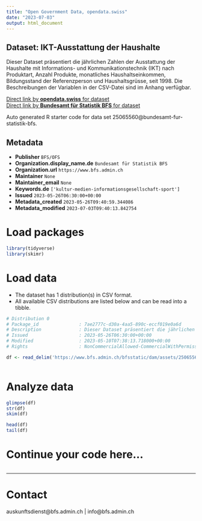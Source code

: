 ```yaml
---
title: "Open Government Data, opendata.swiss"
date: "2023-07-03"
output: html_document
---
```


## Dataset: IKT-Ausstattung der Haushalte

Dieser Dataset präsentiert die jährlichen Zahlen der Ausstattung der Haushalte mit Informations- und Kommunikationstechnik (IKT) nach Produktart, Anzahl Produkte, monatliches Haushaltseinkommen, Bildungsstand der Referenzperson und Haushaltsgrüsse, seit 1998. Die Beschreibungen der Variablen in der CSV-Datei sind im Anhang verfügbar.

[Direct link by **opendata.swiss** for dataset](https://opendata.swiss/de/dataset/ikt-ausstattung-der-haushalte2-1)<br>
[Direct link by **Bundesamt für Statistik BFS** for dataset](https://www.bfs.admin.ch/asset/de/ts-x-ind-30103_eq)

Auto generated R starter code for data set 25065560@bundesamt-fur-statistik-bfs.

## Metadata

- **Publisher** `BFS/OFS`
- **Organization.display_name.de** `Bundesamt für Statistik BFS`
- **Organization.url** `https://www.bfs.admin.ch`
- **Maintainer** `None`
- **Maintainer_email** `None`
- **Keywords.de** `['kultur-medien-informationsgesellschaft-sport']`
- **Issued** `2023-05-26T06:30:00+00:00`
- **Metadata_created** `2023-05-26T09:40:59.344086`
- **Metadata_modified** `2023-07-03T09:40:13.842754`


# Load packages

```r

library(tidyverse)
library(skimr)

```

# Load data

-   The dataset has 1 distribution(s) in CSV format.
-   All available CSV distributions are listed below and can be read into a tibble.

```r

# Distribution 0
# Package_id               : 7ae2777c-d30a-4aa5-890c-eccf019e0a6d
# Description              : Dieser Dataset präsentiert die jährlichen Zahlen der Ausstattung der Haushalte mit Informations- und Kommunikationstechnik (IKT) nach Produktart, Anzahl Produkte, monatliches Haushaltseinkommen, Bildungsstand der Referenzperson und Haushaltsgrüsse, seit 1998. Die Beschreibungen der Variablen in der CSV-Datei sind im Anhang verfügbar.
# Issued                   : 2023-05-26T06:30:00+00:00
# Modified                 : 2023-05-10T07:38:13.718000+00:00
# Rights                   : NonCommercialAllowed-CommercialWithPermission-ReferenceRequired

df <- read_delim('https://www.bfs.admin.ch/bfsstatic/dam/assets/25065567/master')



```

# Analyze data

```r

glimpse(df)
str(df)
skim(df)

head(df)
tail(df)

```

# Continue your code here...

```r

```

------------------------------------------------------------------------

# Contact

auskunftsdienst@bfs.admin.ch | info@bfs.admin.ch
